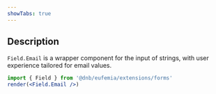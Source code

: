 ```yaml
---
showTabs: true
---
```


## Description

`Field.Email` is a wrapper component for the input of strings, with user experience tailored for email values.

```jsx
import { Field } from '@dnb/eufemia/extensions/forms'
render(<Field.Email />)
```
